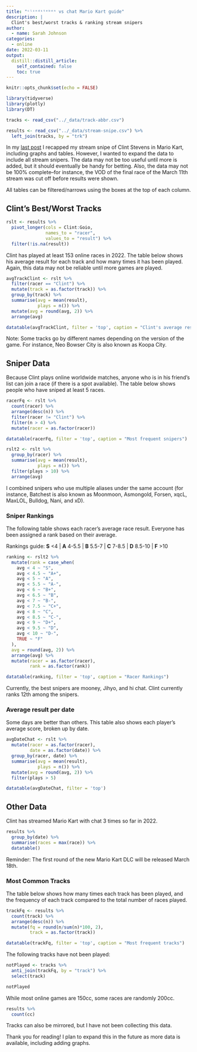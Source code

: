 ```yaml
---
title: "ᶜˡᶦⁿᵈˢᵗᵉᵇᵉⁿ vs chat Mario Kart guide"
description: |
  Clint's best/worst tracks & ranking stream snipers
author:
  - name: Sarah Johnson
categories:
  - online
date: 2022-03-11
output:
  distill::distill_article:
    self_contained: false
    toc: true
---
```


```r
knitr::opts_chunk$set(echo = FALSE)
```

```r
library(tidyverse)
library(plotly)
library(DT)
```

```r
tracks <- read_csv("../_data/track-abbr.csv")

results <- read_csv("../_data/stream-snipe.csv") %>% 
  left_join(tracks, by = "trk")
```

In my [last post](https://sarah.fyi/mk/2022-03-08-snipe/) I recapped my stream snipe of Clint Stevens in Mario Kart, including graphs and tables. However, I wanted to expand the data to include all stream snipers. The data may not be too useful until more is added, but it should eventually be handy for betting. Also, the data may not be 100% complete--for instance, the VOD of the final race of the March 11th stream was cut off before results were shown.

All tables can be filtered/narrows using the boxes at the top of each column.

## Clint's Best/Worst Tracks

```r
rslt <- results %>% 
  pivot_longer(cols = Clint:Goio,
               names_to = "racer",
               values_to = "result") %>% 
  filter(!is.na(result))
```

Clint has played at least 153 online races in 2022. The table below shows his average result for each track and how many times it has been played. Again, this data may not be reliable until more games are played.

```r
avgTrackClint <- rslt %>% 
  filter(racer == "Clint") %>% 
  mutate(track = as.factor(track)) %>% 
  group_by(track) %>% 
  summarise(avg = mean(result),
            plays = n()) %>% 
  mutate(avg = round(avg, 2)) %>% 
  arrange(avg)

datatable(avgTrackClint, filter = 'top', caption = "Clint's average result for MK8DX tracks in 2022")
```

Note: Some tracks go by different names depending on the version of the game. For instance, Neo Bowser City is also known as Koopa City.

## Sniper Data

Because Clint plays online worldwide matches, anyone who is in his friend's list can join a race (if there is a spot available). The table below shows people who have sniped at least 5 races.

```r
racerFq <- rslt %>% 
  count(racer) %>% 
  arrange(desc(n)) %>% 
  filter(racer != "Clint") %>% 
  filter(n > 4) %>% 
  mutate(racer = as.factor(racer))

datatable(racerFq, filter = 'top', caption = "Most frequent snipers")
```

```r
rslt2 <- rslt %>% 
  group_by(racer) %>% 
  summarise(avg = mean(result),
            plays = n()) %>% 
  filter(plays > 10) %>% 
  arrange(avg) 
```

I combined snipers who use multiple aliases under the same account (for instance, Batchest is also known as Moonmoon, Asmongold, Forsen, xqcL, MaxLOL, Bulldog, Nani, and xD).

### Sniper Rankings

The following table shows each racer's average race result. Everyone has been assigned a rank based on their average.

Rankings guide: **S** \<4 \| **A** 4-5.5 \| **B** 5.5-7 \| **C** 7-8.5 \| **D** 8.5-10 \| **F** \>10

```r
ranking <- rslt2 %>% 
  mutate(rank = case_when(
    avg < 4 ~ "S",
    avg < 4.5 ~ "A+",
    avg < 5 ~ "A",
    avg < 5.5 ~ "A-",
    avg < 6 ~ "B+",
    avg < 6.5 ~ "B",
    avg < 7 ~ "B-",
    avg < 7.5 ~ "C+",
    avg < 8 ~ "C",
    avg < 8.5 ~ "C-",
    avg < 9 ~ "D+",
    avg < 9.5 ~ "D",
    avg < 10 ~ "D-",
    TRUE ~ "F"
  ),
  avg = round(avg, 2)) %>% 
  arrange(avg) %>% 
  mutate(racer = as.factor(racer),
         rank = as.factor(rank))

datatable(ranking, filter = 'top', caption = "Racer Rankings")
```

Currently, the best snipers are mooney, Jihyo, and hi chat. Clint currently ranks 12th among the snipers.

### Average result per date

Some days are better than others. This table also shows each player's average score, broken up by date.

```r
avgDateChat <- rslt %>% 
  mutate(racer = as.factor(racer),
         date = as.factor(date)) %>% 
  group_by(racer, date) %>% 
  summarise(avg = mean(result),
            plays = n()) %>% 
  mutate(avg = round(avg, 2)) %>% 
  filter(plays > 5)

datatable(avgDateChat, filter = 'top')
```

## Other Data

Clint has streamed Mario Kart with chat 3 times so far in 2022.

```r
results %>% 
  group_by(date) %>% 
  summarise(races = max(race)) %>% 
  datatable()
```

Reminder: The first round of the new Mario Kart DLC will be released March 18th.

### Most Common Tracks

The table below shows how many times each track has been played, and the frequency of each track compared to the total number of races played.

```r
trackFq <- results %>% 
  count(track) %>% 
  arrange(desc(n)) %>% 
  mutate(fq = round(n/sum(n)*100, 2),
         track = as.factor(track))

datatable(trackFq, filter = 'top', caption = "Most frequent tracks")
```

The following tracks have not been played:

```r
notPlayed <- tracks %>% 
  anti_join(trackFq, by = "track") %>% 
  select(track)

notPlayed
```

While most online games are 150cc, some races are randomly 200cc.

```r
results %>% 
  count(cc)
```

Tracks can also be mirrored, but I have not been collecting this data.

Thank you for reading! I plan to expand this in the future as more data is available, including adding graphs.
